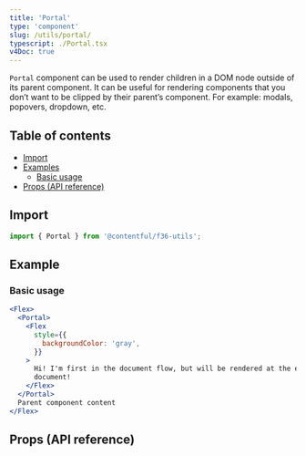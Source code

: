 ```yaml
---
title: 'Portal'
type: 'component'
slug: /utils/portal/
typescript: ./Portal.tsx
v4Doc: true
---
```



`Portal` component can be used to render children in a DOM node outside of its parent component. It can be useful for rendering components that you don’t want to be clipped by their parent’s component. For example: modals, popovers, dropdown, etc.

## Table of contents

- [Import](#import)
- [Examples](#examples)
  - [Basic usage](#basic-usage)
- [Props (API reference)](#props-api-reference)

## Import

```jsx static=true
import { Portal } from '@contentful/f36-utils';
```

## Example

### Basic usage

```jsx static=true
<Flex>
  <Portal>
    <Flex
      style={{
        backgroundColor: 'gray',
      }}
    >
      Hi! I'm first in the document flow, but will be rendered at the end of the
      document!
    </Flex>
  </Portal>
  Parent component content
</Flex>
```

## Props (API reference)

<Props of="Portal" />
